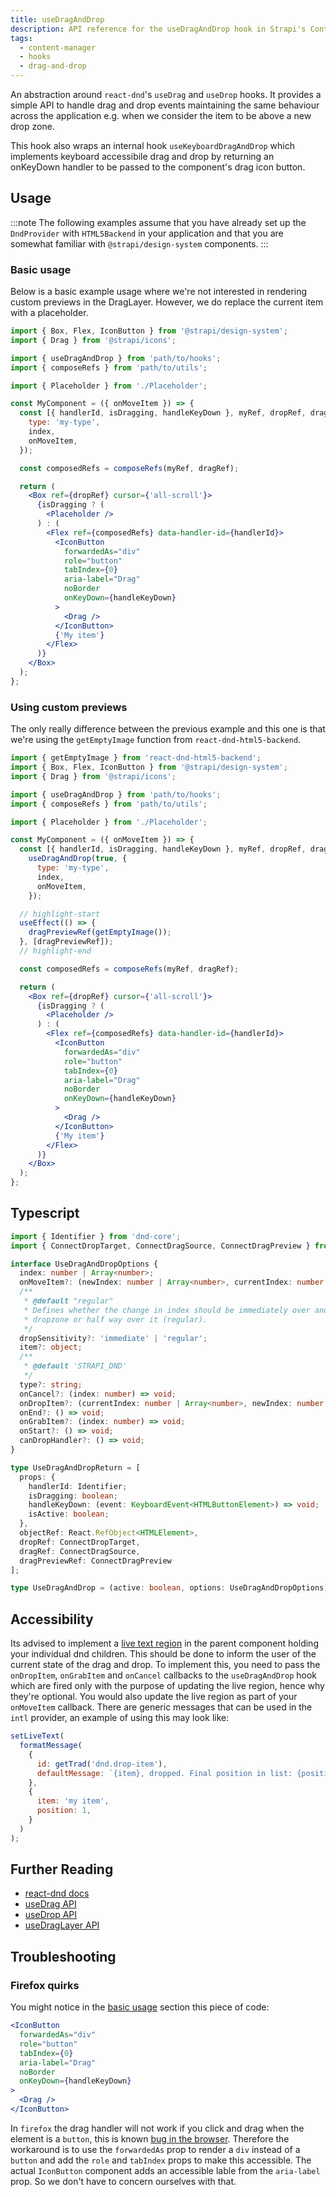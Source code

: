 ```yaml
---
title: useDragAndDrop
description: API reference for the useDragAndDrop hook in Strapi's Content Manager
tags:
  - content-manager
  - hooks
  - drag-and-drop
---
```


An abstraction around `react-dnd`'s `useDrag` and `useDrop` hooks. It provides a simple API to handle drag and drop
events maintaining the same behaviour across the application e.g. when we consider the item to be above a new drop zone.

This hook also wraps an internal hook `useKeyboardDragAndDrop` which implements keyboard accessibile drag and drop by
returning an onKeyDown handler to be passed to the component's drag icon button.

## Usage

:::note
The following examples assume that you have already set up the `DndProvider` with `HTML5Backend` in your application and
that you are somewhat familiar with `@strapi/design-system` components.
:::

### Basic usage

Below is a basic example usage where we're not interested in rendering custom previews in the DragLayer. However, we do replace
the current item with a placeholder.

```jsx
import { Box, Flex, IconButton } from '@strapi/design-system';
import { Drag } from '@strapi/icons';

import { useDragAndDrop } from 'path/to/hooks';
import { composeRefs } from 'path/to/utils';

import { Placeholder } from './Placeholder';

const MyComponent = ({ onMoveItem }) => {
  const [{ handlerId, isDragging, handleKeyDown }, myRef, dropRef, dragRef] = useDragAndDrop(true, {
    type: 'my-type',
    index,
    onMoveItem,
  });

  const composedRefs = composeRefs(myRef, dragRef);

  return (
    <Box ref={dropRef} cursor={'all-scroll'}>
      {isDragging ? (
        <Placeholder />
      ) : (
        <Flex ref={composedRefs} data-handler-id={handlerId}>
          <IconButton
            forwardedAs="div"
            role="button"
            tabIndex={0}
            aria-label="Drag"
            noBorder
            onKeyDown={handleKeyDown}
          >
            <Drag />
          </IconButton>
          {'My item'}
        </Flex>
      )}
    </Box>
  );
};
```

### Using custom previews

The only really difference between the previous example and this one is
that we're using the `getEmptyImage` function from `react-dnd-html5-backend`.

```jsx
import { getEmptyImage } from 'react-dnd-html5-backend';
import { Box, Flex, IconButton } from '@strapi/design-system';
import { Drag } from '@strapi/icons';

import { useDragAndDrop } from 'path/to/hooks';
import { composeRefs } from 'path/to/utils';

import { Placeholder } from './Placeholder';

const MyComponent = ({ onMoveItem }) => {
  const [{ handlerId, isDragging, handleKeyDown }, myRef, dropRef, dragRef, dragPreviewRef] =
    useDragAndDrop(true, {
      type: 'my-type',
      index,
      onMoveItem,
    });

  // highlight-start
  useEffect(() => {
    dragPreviewRef(getEmptyImage());
  }, [dragPreviewRef]);
  // highlight-end

  const composedRefs = composeRefs(myRef, dragRef);

  return (
    <Box ref={dropRef} cursor={'all-scroll'}>
      {isDragging ? (
        <Placeholder />
      ) : (
        <Flex ref={composedRefs} data-handler-id={handlerId}>
          <IconButton
            forwardedAs="div"
            role="button"
            tabIndex={0}
            aria-label="Drag"
            noBorder
            onKeyDown={handleKeyDown}
          >
            <Drag />
          </IconButton>
          {'My item'}
        </Flex>
      )}
    </Box>
  );
};
```

## Typescript

```ts
import { Identifier } from 'dnd-core';
import { ConnectDropTarget, ConnectDragSource, ConnectDragPreview } from 'react-dnd';

interface UseDragAndDropOptions {
  index: number | Array<number>;
  onMoveItem?: (newIndex: number | Array<number>, currentIndex: number | Array<number>) => void;
  /**
   * @default "regular"
   * Defines whether the change in index should be immediately over another
   * dropzone or half way over it (regular).
   */
  dropSensitivity?: 'immediate' | 'regular';
  item?: object;
  /**
   * @default 'STRAPI_DND'
   */
  type?: string;
  onCancel?: (index: number) => void;
  onDropItem?: (currentIndex: number | Array<number>, newIndex: number | Array<number>) => void;
  onEnd?: () => void;
  onGrabItem?: (index: number) => void;
  onStart?: () => void;
  canDropHandler?: () => void;
}

type UseDragAndDropReturn = [
  props: {
    handlerId: Identifier;
    isDragging: boolean;
    handleKeyDown: (event: KeyboardEvent<HTMLButtonElement>) => void;
    isActive: boolean;
  },
  objectRef: React.RefObject<HTMLElement>,
  dropRef: ConnectDropTarget,
  dragRef: ConnectDragSource,
  dragPreviewRef: ConnectDragPreview
];

type UseDragAndDrop = (active: boolean, options: UseDragAndDropOptions) => UseDragAndDropReturn;
```

## Accessibility

Its advised to implement a [live text region](https://developer.mozilla.org/en-US/docs/Web/Accessibility/ARIA/ARIA_Live_Regions) in the
parent component holding your individual dnd children. This should be done to inform the user of the current state of the drag and drop.
To implement this, you need to pass the `onDropItem`, `onGrabItem` and `onCancel` callbacks to the `useDragAndDrop` hook which are fired
only with the purpose of updating the live region, hence why they're optional. You would also update the live region as part of your
`onMoveItem` callback. There are generic messages that can be used in the `intl` provider, an example of using this may look like:

```js
setLiveText(
  formatMessage(
    {
      id: getTrad('dnd.drop-item'),
      defaultMessage: `{item}, dropped. Final position in list: {position}.`,
    },
    {
      item: 'my item',
      position: 1,
    }
  )
);
```

## Further Reading

- [react-dnd docs](https://react-dnd.github.io/react-dnd/docs/overview)
- [useDrag API](https://react-dnd.github.io/react-dnd/docs/api/use-drag)
- [useDrop API](https://react-dnd.github.io/react-dnd/docs/api/use-drop)
- [useDragLayer API](https://react-dnd.github.io/react-dnd/docs/api/use-drag-layer)

## Troubleshooting

### Firefox quirks

You might notice in the [basic usage](#basic-usage) section this piece of code:

```jsx
<IconButton
  forwardedAs="div"
  role="button"
  tabIndex={0}
  aria-label="Drag"
  noBorder
  onKeyDown={handleKeyDown}
>
  <Drag />
</IconButton>
```

In `firefox` the drag handler will not work if you click and drag when the element is a `button`, this is known [bug in the browser](https://bugzilla.mozilla.org/show_bug.cgi?id=568313).
Therefore the workaround is to use the `forwardedAs` prop to render a `div` instead of a `button`
and add the `role` and `tabIndex` props to make this accessible. The actual `IconButton` component
adds an accessible lable from the `aria-label` prop. So we don't have to concern ourselves with that.
